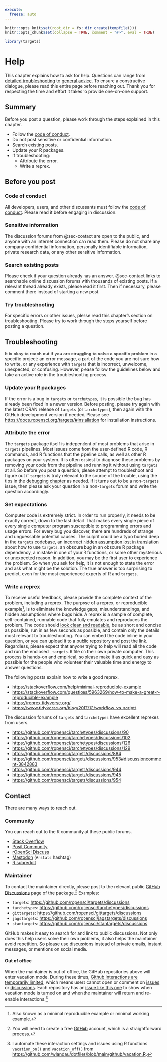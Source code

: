 ```yaml
---
execute:
  freeze: auto
---
```


```r
knitr::opts_knit$set(root.dir = fs::dir_create(tempfile()))
knitr::opts_chunk$set(collapse = TRUE, comment = "#>", eval = TRUE)
```

```r
library(targets)
```

# Help {#help}

This chapter explains how to ask for help. Questions can range from [detailed troubleshooting](https://github.com/ropensci/tarchetypes/discussions/90) to [general advice](https://community.rstudio.com/t/working-with-targets-package-and-package-development/156505). To ensure a constructive dialogue, please read this entire page before reaching out. Thank you for respecting the time and effort it takes to provide one-on-one support.

:::{.callout-note}

## Summary

Before you post a question, please work through the steps explained in this chapter.

* Follow the [code of conduct](https://ropensci.org/code-of-conduct/).
* Do not post sensitive or confidential information.
* Search existing posts.
* Update your R packages.
* If troubleshooting:
    * Attribute the error.
    * Write a reprex.
:::

## Before you post

### Code of conduct

All developers, users, and other discussants must follow the [code of conduct](https://ropensci.org/code-of-conduct/). Please read it before engaging in discussion.

### Sensitive information

The discussion forums from @sec-contact are open to the public, and anyone with an internet connection can read them. Please do not share any company confidential information, personally identifiable information, private research data, or any other sensitive information.

### Search existing posts

Please check if your question already has an answer. @sec-contact links to searchable online discussion forums with thousands of existing posts. If a relevant thread already exists, please read it first. Then if necessary, please comment there instead of starting a new post.

### Try troubleshooting

For specific errors or other issues, please read this chapter's section on troubleshooting. Please try to work through the steps yourself before posting a question.

## Troubleshooting

It is okay to reach out if you are struggling to solve a specific problem in a specific project: an error message, a part of the code you are not sure how to write, or any experience with `targets` that is incorrect, unwelcome, unexpected, or confusing. However, please follow the guidelines below and take an active role in the troubleshooting process.

### Update your R packages

If the error is a bug in `targets` or `tarchetypes`, it is possible the bug has already been fixed in a newer version. Before posting, please try again with the latest CRAN release of `targets` (or `tarchetypes`), then again with the GitHub development version if needed. Please see <https://docs.ropensci.org/targets/#installation> for installation instructions.

### Attribute the error

The `targets` package itself is independent of most problems that arise in `targets` pipelines. Most issues come from the user-defined R code, R commands, and R functions that the pipeline calls, as well as other R packages on your system. It is often easiest to diagnose these problems by removing your code from the pipeline and running it without using `targets` at all. So before you post a question, please attempt to troubleshoot and figure out if `targets` is truly relevant to the source of the trouble, using the tips in the [debugging chapter](#debugging) as needed. If it turns out to be a non-`targets` issue, then please ask your question in a non-`targets` forum and write the question accordingly.

### Set expectations

Computer code is extremely strict. In order to run properly, it needs to be exactly correct, down to the last detail. That makes every single piece of every single computer program susceptible to programming errors and usage errors. For every bug you discover, there are hundreds of strange and unguessable potential causes. The culprit could be a typo buried deep in the `targets` codebase, an [incorrect hidden assumption lost in translation](https://youtu.be/2ve20PVNZ18?t=52) about how to use `targets`, an obscure bug in an obscure R package dependency, a mistake in one of your R functions, or some other mysterious or unexpected reason. In addition, you may be the first user to experience the problem. So when you ask for help, it is not enough to state the error and ask what might be the solution. The true answer is too surprising to predict, even for the most experienced experts of R and `targets`.

### Write a reprex

To receive useful feedback, please provide the complete context of the problem, including a reprex. The purpose of a reprex, or reproducible example^[Also known as a minimal reproducible example or minimal working example.], is to eliminate the knowledge gaps, misunderstandings, and hidden assumptions where bugs hide. A reprex is a sample of complete, self-contained, runnable code that fully emulates and reproduces the problem. The code should [look clean and readable](https://style.tidyverse.org/), be as short and concise as possible, run in as few seconds as possible, and contain only the details most relevant to troubleshooting. You can embed the code inline in your question, or you can upload it to a public repository and post the link. Regardless, please expect that anyone trying to help will read all the code and run the enclosed `_targets.R` file on their own private computer. This process is hands-on and empirical, so please make it as quick and easy as possible for the people who volunteer their valuable time and energy to answer questions.

The following posts explain how to write a good reprex.

  * <https://stackoverflow.com/help/minimal-reproducible-example>
  * <https://stackoverflow.com/questions/5963269/how-to-make-a-great-r-reproducible-example>
  * <https://reprex.tidyverse.org/>
  * <https://www.tidyverse.org/blog/2017/12/workflow-vs-script/>

The discussion forums of `targets` and `tarchetypes` have excellent reprexes from users.

  * <https://github.com/ropensci/tarchetypes/discussions/90>
  * <https://github.com/ropensci/tarchetypes/discussions/102>
  * <https://github.com/ropensci/tarchetypes/discussions/126>
  * <https://github.com/ropensci/tarchetypes/discussions/129>
  * <https://github.com/ropensci/targets/discussions/884>
  * <https://github.com/ropensci/targets/discussions/953#discussioncomment-3842883>
  * <https://github.com/ropensci/targets/discussions/944>
  * <https://github.com/ropensci/targets/discussions/945>
  * <https://github.com/ropensci/targets/discussions/954>

## Contact {#sec-contact}

There are many ways to reach out.

### Community

You can reach out to the R community at these public forums.

* [Stack Overflow](https://stackoverflow.com/)
* [Posit Community](https://community.rstudio.com/)
* [rOpenSci Discuss](https://discuss.ropensci.org)
* [Mastodon](https://mastodon.social) (`#rstats` hashtag)
* [R subreddit](https://www.reddit.com/r/rstats/)

### Maintainer

To contact the maintainer directly, please post to the relevant public [GitHub Discussions](https://github.com/features/discussions) page of the package.^[You will need to create a free [GitHub](https://github.com/) account, which is a straightforward process.] Examples:

* `targets`: <https://github.com/ropensci/targets/discussions>
* `tarchetypes`: <https://github.com/ropensci/tarchetypes/discussions>
* `gittargets`: <https://github.com/ropensci/gittargets/discussions>
* `jagstargets`: <https://github.com/ropensci/jagstargets/discussions>
* `stantargets`: <https://github.com/ropensci/stantargets/discussions>

GitHub makes it easy to search for and link to public discussions. Not only does this help users solve their own problems, it also helps the maintainer avoid repetition. So please use discussions instead of private emails, instant messages, or mentions on social media.

#### Out of office

When the maintainer is out of office, the GitHub repositories above will enter vacation mode. During these times, [Github interactions are temporarily limited](https://docs.github.com/en/communities/moderating-comments-and-conversations/limiting-interactions-in-your-repository), which means users cannot open or comment on [issues](https://docs.github.com/en/issues/tracking-your-work-with-issues/about-issues) or [discussions](https://docs.github.com/en/discussions). Each repository has an [issue like this one](https://github.com/ropensci/targets/issues/1007) to show when vacation mode is turned on and when the maintainer will return and re-enable interactions.^[I automate these interaction settings and issues using R functions `vacation_on()` and `vacation_off()` from <https://github.com/wlandau/dotfiles/blob/main/github/vacation.R>.]
